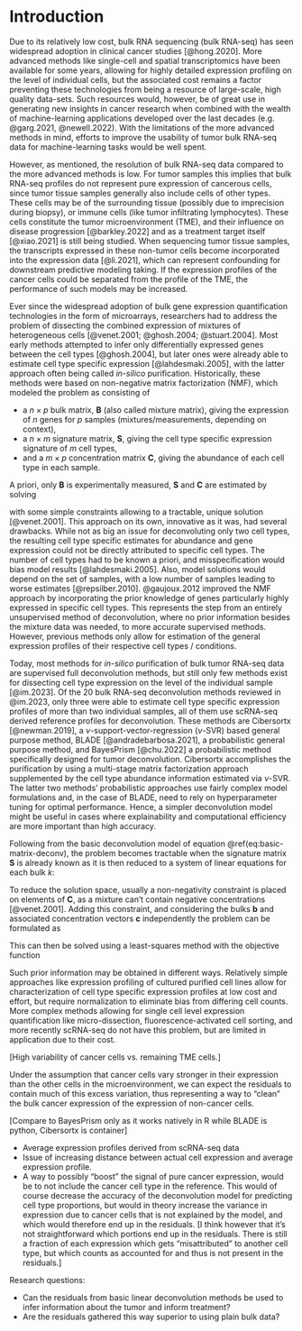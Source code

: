 # Introduction

Due to its relatively low cost, bulk RNA sequencing (bulk RNA-seq) has seen
widespread adoption in clinical cancer studies [@hong.2020]. More advanced
methods like single-cell and spatial transcriptomics have been available for
some years, allowing for highly detailed expression profiling on the level of
individual cells, but the associated cost remains a factor preventing these
technologies from being a resource of large-scale, high quality data-sets. Such
resources would, however, be of great use in generating new insights in cancer
research when combined with the wealth of machine-learning applications
developed over the last decades (e.g. @garg.2021, @newell.2022). With the
limitations of the more advanced methods in mind, efforts to improve the
usability of tumor bulk RNA-seq data for machine-learning tasks would be well
spent.

However, as mentioned, the resolution of bulk RNA-seq data compared to the more
advanced methods is low. For tumor samples this implies that bulk RNA-seq
profiles do not represent pure expression of cancerous cells, since tumor tissue
samples generally also include cells of other types. These cells may be of the
surrounding tissue (possibly due to imprecision during biopsy), or immune cells
(like tumor infiltrating lymphocytes). These cells constitute the tumor
microenvironment (TME), and their influence on disease progression
[@barkley.2022] and as a treatment target itself [@xiao.2021] is still being
studied. When sequencing tumor tissue samples, the transcripts expressed in
these non-tumor cells become incorporated into the expression data [@li.2021],
which can represent confounding for downstream predictive modeling taking. If
the expression profiles of the cancer cells could be separated from the profile
of the TME, the performance of such models may be increased.

Ever since the widespread adoption of bulk gene expression quantification
technologies in the form of microarrays, researchers had to address the problem
of dissecting the combined expression of mixtures of heterogeneous cells
[@venet.2001; @ghosh.2004; @stuart.2004]. Most early methods attempted to infer
only differentially expressed genes between the cell types [@ghosh.2004], but
later ones were already able to estimate cell type specific expression
[@lahdesmaki.2005], with the latter approach often being called *in-silico*
purification. Historically, these methods were based on non-negative matrix
factorization (NMF), which modeled the problem as consisting of

* a $n \times p$ bulk matrix, $\mathbf{B}$ (also called mixture matrix), giving
  the expression of $n$ genes for $p$ samples (mixtures/measurements, depending
  on context),
* a $n \times m$ signature matrix, $\mathbf{S}$, giving the cell type specific
  expression signature of $m$ cell types,
* and a $m \times p$ concentration matrix $\mathbf{C}$, giving the abundance of
  each cell type in each sample.

A priori, only $\mathbf{B}$ is experimentally measured, $\mathbf{S}$ and
$\mathbf{C}$ are estimated by solving

\begin{equation}
  \mathbf{B} = \mathbf{S} \mathbf{C}
  (\#eq:basic-matrix-deconv)
\end{equation}

with some simple constraints allowing to a tractable, unique solution
[@venet.2001]. This approach on its own, innovative as it was, had several
drawbacks. While not as big an issue for deconvoluting only two cell types, the
resulting cell type specific estimates for abundance and gene expression could
not be directly attributed to specific cell types. The number of cell types had
to be known a priori, and misspecification would bias model results
[@lahdesmaki.2005]. Also, model solutions would depend on the set of samples,
with a low number of samples leading to worse estimates [@repsilber.2010].
@gaujoux.2012 improved the NMF approach by incorporating the prior knowledge of
genes particularly highly expressed in specific cell types. This represents the
step from an entirely unsupervised method of deconvolution, where no prior
information besides the mixture data was needed, to more accurate supervised
methods. However, previous methods only allow for estimation of the general
expression profiles of their respective cell types / conditions.

Today, most methods for *in-silico* purification of bulk tumor RNA-seq data are
supervised full deconvolution methods, but still only few methods exist for
dissecting cell type expression on the level of the individual sample
[@im.2023]. Of the 20 bulk RNA-seq deconvolution methods reviewed in @im.2023,
only three were able to estimate cell type specific expression profiles of more
than two individual samples, all of them use scRNA-seq derived reference
profiles for deconvolution. These methods are Cibersortx [@newman.2019], a
$\nu$-support-vector-regression ($\nu$-SVR) based general purpose method, BLADE
[@andradebarbosa.2021], a probabilistic general purpose method, and BayesPrism
[@chu.2022] a probabilistic method specifically designed for tumor
deconvolution. Cibersortx accomplishes the purification by using a multi-stage
matrix factorization approach supplemented by the cell type abundance
information estimated via $\nu$-SVR. The latter two methods' probabilistic
approaches use fairly complex model formulations and, in the case of BLADE, need
to rely on hyperparameter tuning for optimal performance. Hence, a simpler
deconvolution model might be useful in cases where explainability and
computational efficiency are more important than high accuracy.

Following from the basic deconvolution model of equation
\@ref(eq:basic-matrix-deconv), the problem becomes tractable when the signature
matrix $\mathbf{S}$ is already known as it is then reduced to a system of linear
equations for each bulk $k$:

\begin{equation*}
  \mathbf{B}_{\cdot k} = \mathbf{S} \mathbf{C}_{\cdot k}
  \qquad \forall 1 \leq k \leq n
\end{equation*}

To reduce the solution space, usually a non-negativity constraint is placed on
elements of $\mathbf{C}$, as a mixture can't contain negative concentrations
[@venet.2001]. Adding this constraint, and considering the bulks $\mathbf{b}$
and associated concentration vectors $\mathbf{c}$ independently the problem can
be formulated as

\begin{equation*}
  \mathbf{b} = \mathbf{S} \mathbf{c}
  \qquad s.t.\ \mathbf{c}_i < 0 \; \forall 1 \leq j \leq m
\end{equation*}

This can then be solved using a least-squares method with the objective function

\begin{equation}
  \min_{\mathbf{c} \geq 0} \|\mathbf{Sc} - \mathbf{b}\|^2
\end{equation}

Such prior information may be obtained in different ways. Relatively simple
approaches like expression profiling of cultured purified cell lines allow for
characterization of cell type specific expression profiles at low cost and
effort, but require normalization to eliminate bias from differing cell counts.
More complex methods allowing for single cell level expression quantification
like micro-dissection, fluorescence-activated cell sorting, and more recently
scRNA-seq do not have this problem, but are limited in application due to their
cost.

[High variability of cancer cells vs. remaining TME cells.]

Under the assumption that cancer cells vary stronger in their
expression than the other cells in the microenvironment, we can expect the
residuals to contain much of this excess variation, thus representing a way to
“clean” the bulk cancer expression of the expression of non-cancer cells.

[Compare to BayesPrism only as it works natively in R while BLADE is python, Cibersortx is container]

* Average expression profiles derived from scRNA-seq data
* Issue of increasing distance between actual cell expression and average
  expression profile.
* A way to possibly “boost” the signal of pure cancer expression, would be to
  not include the cancer cell type in the reference. This would of course 
  decrease the accuracy of the deconvolution model for predicting cell type
  proportions, but would in theory increase the variance in expression due to
  cancer cells that is not explained by the model, and which would therefore end
  up in the residuals. [I think however that it's not straightforward which
  portions end up in the residuals. There is still a fraction of each expression
  which gets “misattributed” to another cell type, but which counts as
  accounted for and thus is not present in the residuals.]

Research questions:

* Can the residuals from basic linear deconvolution methods be used to infer
  information about the tumor and inform treatment?
* Are the residuals gathered this way superior to using plain bulk data?